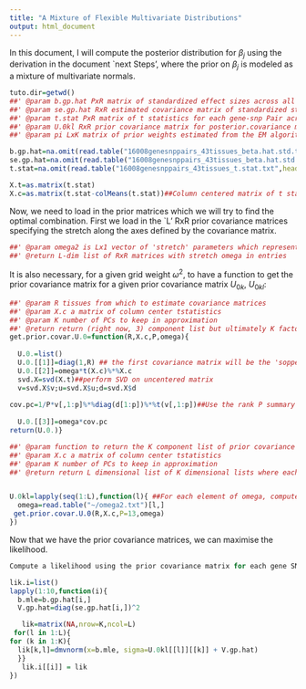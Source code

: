 ```yaml
---
title: "A Mixture of Flexible Multivariate Distributions"
output: html_document
---
```


In this document, I will compute the posterior distribution for $\beta_{j}$ using the derivation in the document `next Steps', where the prior on $\beta_{j}$ is modeled as a mixture of multivariate normals.

```r
tuto.dir=getwd()
##' @param b.gp.hat PxR matrix of standardized effect sizes across all `R' tissue types,
##' @param se.gp.hat RxR estimated covariance matrix of standardized standard errors, corresponding to the MLE of genotype effect for a given gene-SNP pair in all tissues
##' @param t.stat PxR matrix of t statistics for each gene-snp Pair across all R tissues
##' @param U.0kl RxR prior covariance matrix for posterior.covariance matrix K and weight l
##' @param pi LxK matrix of prior weights estimated from the EM algorithm which correspond to optimal weighting of prior covariance matrix

b.gp.hat=na.omit(read.table("16008genesnppairs_43tissues_beta.hat.std.txt",header=F,skip=1)[,-c(1,2)])
se.gp.hat=na.omit(read.table("16008genesnppairs_43tissues_beta.hat.std.txt",header=F,skip=1)[,-c(1,2)])
t.stat=na.omit(read.table("16008genesnppairs_43tissues_t.stat.txt",header=F,skip=1)[,-c(1,2)])

X.t=as.matrix(t.stat)
X.c=as.matrix(t.stat-colMeans(t.stat))##Column centered matrix of t statistics
```

Now, we need to load in the prior matrices which we will try to find the optimal combination. First we load in the `L' RxR prior covariance matrices specifying the stretch along the axes defined by the covariance matrix.
```r
##' @param omega2 is Lx1 vector of 'stretch' parameters which represent fixed effect case
##' @return L-dim list of RxR matrices with stretch omega in entries

```

It is also necessary, for a given grid weight $\omega^{2}$, to have a function to get the prior covariance matrix for a given prior covariance matrix $U_{0k}$, $U_{0kl}$:

```r
##' @param R tissues from which to estimate covariance matrices
##' @param X.c a matrix of column center tstatistics
##' @param K number of PCs to keep in approximation
##' @return return (right now, 3) component list but ultimately K factors + 3 sop up and approximation matrices
get.prior.covar.U.0=function(R,X.c,P,omega){
  
  U.0.=list()
  U.0.[[1]]=diag(1,R) ## the first covariance matrix will be the 'sopped up' 
  U.0.[[2]]=omega*t(X.c)%*%X.c
  svd.X=svd(X.t)##perform SVD on uncentered matrix
  v=svd.X$v;u=svd.X$u;d=svd.X$d
  
cov.pc=1/P*v[,1:p]%*%diag(d[1:p])%*%t(v[,1:p])##Use the rank P summary representation  
  
  U.0.[[3]]=omega*cov.pc
return(U.0.)}

##' @param function to return the K component list of prior covariance matrices
##' @param X.c a matrix of column center tstatistics
##' @param K number of PCs to keep in approximation
##' @return return L dimensional list of K dimensional lists where each L,K contains the Lth grid component times the K covariance matrix


U.0kl=lapply(seq(1:L),function(l){ ##For each element of omega, computes the J covariance matrices
  omega=read.table("~/omega2.txt")[l,]
 get.prior.covar.U.0(R,X.c,P=13,omega)
})

```

Now that we have the prior covariance matrices, we can maximise the likelihood.

```r
Compute a likelihood using the prior covariance matrix for each gene SNP pair

lik.i=list()
lapply(1:10,function(i){
  b.mle=b.gp.hat[i,]
  V.gp.hat=diag(se.gp.hat[i,])^2

   lik=matrix(NA,nrow=K,ncol=L)
 for(l in 1:L){
for (k in 1:K){
  lik[k,l]=dmvnorm(x=b.mle, sigma=U.0kl[[l]][[k]] + V.gp.hat)
  }}
   lik.i[[i]] = lik
})

```
